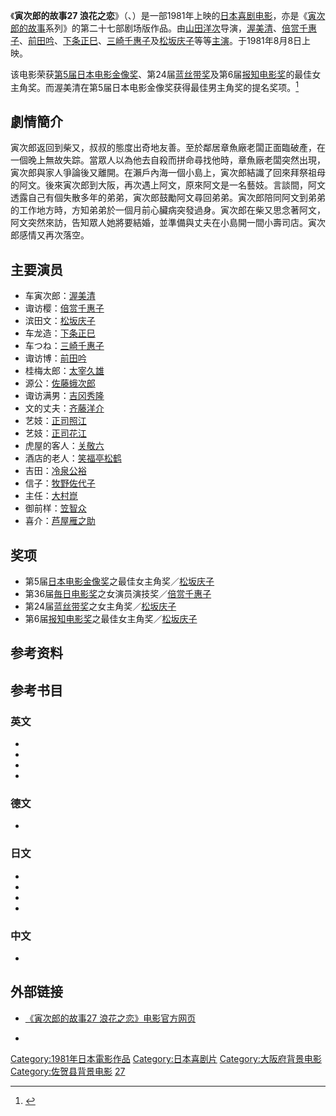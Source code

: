 {{noteTA
|1=zh-hans:寅次郎的故事; zh-hant:男人真命苦;
}}
{{Infobox Film
| name = 寅次郎的故事27 浪花之恋<br><small>男はつらいよ 浪花の恋の寅次郎<br>Tora-san's Love in Osaka</small>
| image = 
| caption = 
| director = [[山田洋次|山田洋次]]
| producer = [[岛津清|岛津清]]<br>[[佐生哲雄|佐生哲雄]]
| writer = 山田洋次<br>朝间义隆
| starring = [[渥美清|渥美清]]<br>[[松坂庆子|松坂庆子]]
| music = [[山本直纯|山本直纯]]
| cinematography = 高羽哲夫
| editing = 石井岩
| distributor = [[松竹|松竹]]
| released = {{Film date|1981|8|8}}
| runtime = 104分钟
| country = {{JPN}}
| language = 日语
| budget = 
| gross = 13亿2千万日圆
| preceded_by = [[寅次郎的故事26_寅次郎海鸥之歌|寅次郎的故事26 寅次郎海鸥之歌]]
| followed_by = [[寅次郎的故事28_寅次郎纸帆船|寅次郎的故事28 寅次郎纸帆船]]
}}

《'''寅次郎的故事27 浪花之恋'''》（{{lang-ja|男はつらいよ 浪花の恋の寅次郎}}、{{lang-en|Tora-san's Love in Osaka；又名：Tora's Many-Splintered Love<ref>{{cite web|url=http://www.citwf.com/film257068.htm|title=OTOKO WA TSURAIYO -NANIWA NO KOI NO TORAJIRO|accessdate=2014-02-21|publisher=[[Complete_Index_to_World_Film|Complete Index to World Film]]|language=en|archive-url=https://web.archive.org/web/20140225023257/http://www.citwf.com/film257068.htm|archive-date=2014-02-25|dead-url=yes}}</ref>}}）是一部1981年上映的[[日本|日本]][[喜剧电影|喜剧电影]]，亦是《[[寅次郎的故事|寅次郎的故事]]系列》的第二十七部剧场版作品。由[[山田洋次|山田洋次]]导演，[[渥美清|渥美清]]、[[倍赏千惠子|倍赏千惠子]]、[[前田吟|前田吟]]、[[下条正巳|下条正巳]]、[[三崎千惠子|三崎千惠子]]及[[松坂庆子|松坂庆子]]等等[[主演|主演]]。于1981年8月8日上映。

该电影荣获[[第5回日本电影金像奖|第5届日本电影金像奖]]、第24届[[蓝丝带奖_(电影)|蓝丝带奖]]及第6届[[报知电影奖|报知电影奖]]的最佳女主角奖。而渥美清在第5届日本电影金像奖获得最佳男主角奖的提名奖项。<ref>{{cite web|url=http://www.imdb.com/title/tt0082865/awards|title=Awards for Otoko wa tsurai yo: Naniwa no koi no Torajirô (1981)|accessdate=2014-02-21|publisher=[[互联网电影资料库|互联网电影资料库]]|archive-date=2016-03-11|archive-url=https://web.archive.org/web/20160311050042/http://www.imdb.com/title/tt0082865/awards|dead-url=no}}</ref>

==劇情簡介==
寅次郎返回到柴又，叔叔的態度出奇地友善。至於鄰居章魚廠老闆正面臨破產，在一個晚上無故失踪。當眾人以為他去自殺而拼命尋找他時，章魚廠老闆突然出現，寅次郎與家人爭論後又離開。在瀨戶內海一個小島上，寅次郎結識了回來拜祭祖母的阿文。後來寅次郎到大阪，再次遇上阿文，原來阿文是一名藝妓。言談間，阿文透露自己有個失散多年的弟弟，寅次郎鼓勵阿文尋回弟弟。寅次郎陪同阿文到弟弟的工作地方時，方知弟弟於一個月前心臟病突發過身。寅次郎在柴又思念著阿文，阿文突然來訪，告知眾人她將要結婚，並準備與丈夫在小島開一間小壽司店。寅次郎感情又再次落空。


==主要演员==
*车寅次郎：[[渥美清|渥美清]]
*诹访樱：[[倍赏千惠子|倍赏千惠子]]
*滨田文：[[松坂庆子|松坂庆子]]
*车龙造：[[下条正巳|下条正巳]]
*车つね：[[三崎千惠子|三崎千惠子]]
*诹访博：[[前田吟|前田吟]]
*桂梅太郎：[[太宰久雄|太宰久雄]]
*源公：[[佐藤蛾次郎|佐藤蛾次郎]]
*诹访满男：[[吉冈秀隆|吉冈秀隆]]
*文的丈夫：[[齐藤洋介|齐藤洋介]]
*艺妓：[[かしまし娘|正司照江]]
*艺妓：[[かしまし娘|正司花江]]
*虎屋的客人：[[关敬六|关敬六]]
*酒店的老人：[[笑福亭松鹤_(第6代)|笑福亭松鹤]]
*吉田：[[冷泉公裕|冷泉公裕]]
*信子：[[牧野佐代子|牧野佐代子]]
*主任：[[大村崑|大村崑]]
*御前样：[[笠智众|笠智众]]
*喜介：[[芦屋雁之助|芦屋雁之助]]

==奖项==
*第5届[[日本电影金像奖|日本电影金像奖]]之最佳女主角奖／[[松坂庆子|松坂庆子]]
*第36届[[毎日电影奖|毎日电影奖]]之女演员演技奖／[[倍赏千惠子|倍赏千惠子]]
*第24届[[蓝丝带奖_(电影)|蓝丝带奖]]之女主角奖／[[松坂庆子|松坂庆子]]
*第6届[[报知电影奖|报知电影奖]]之最佳女主角奖／[[松坂庆子|松坂庆子]]

==参考资料==
{{reflist}}

==参考书目==
===英文===
* {{cite web|url=http://ftvdb.bfi.org.uk/sift/title/305826|title=OTOKO WA TSURAI YO NANIWA NO KOI NO TORAJIRO (1981)|accessdate=2014-02-21|publisher=[[英国电影协会|英国电影协会]]|language=en|archive-url=https://web.archive.org/web/20140226133537/http://ftvdb.bfi.org.uk/sift/title/305826|archive-date=2014-02-26|dead-url=yes}}
* {{cite web|url=http://www.citwf.com/film257068.htm|title=OTOKO WA TSURAIYO -NANIWA NO KOI NO TORAJIRO|accessdate=2014-02-21|publisher=[[Complete_Index_to_World_Film|Complete Index to World Film]]|language=en|archive-url=https://web.archive.org/web/20140225023257/http://www.citwf.com/film257068.htm|archive-date=2014-02-25|dead-url=yes}}
* {{IMDb title|0082865|Otoko wa tsurai yo: Naniwa no koi no Torajirô (1981)}}
* {{cite web|first=Stuart|last=Galbraith IV|authorlink=Stuart Galbraith IV|url=http://www.dvdtalk.com/reviews/23171/tora-san-27-tora-sans-many-splintered-love/|title=Tora-san 27: Tora-san's Many-splintered Love (Region 3)|date=2006-08-11|accessdate=2014-02-21|publisher=[[DVD_Talk|DVD Talk]]|language=en|archive-date=2014-02-28|archive-url=https://web.archive.org/web/20140228040844/http://www.dvdtalk.com/reviews/23171/tora-san-27-tora-sans-many-splintered-love/|dead-url=no}}

===德文===
* {{cite web|url=http://www.molodezhnaja.ch/torasan27.htm|title=Tora-San's Many-Splintered Love|accessdate=2014-02-21|publisher=[http://www.molodezhnaja.ch/ www.molodezhnaja.ch]|language=de|archive-date=2013-05-20|archive-url=https://web.archive.org/web/20130520013126/http://molodezhnaja.ch/torasan27.htm|dead-url=no}}

===日文===
* {{cite web|url=http://www.allcinema.net/prog/show_c.php?num_c=147737|title=男はつらいよ　浪花の恋の寅次郎  (1981)|accessdate=2014-02-21|publisher=[http://www.allcinema.net/ www.allcinema.net]|language=ja|archive-date=2013-12-07|archive-url=https://web.archive.org/web/20131207153614/http://www.allcinema.net/prog/show_c.php?num_c=147737|dead-url=no}}
* {{cite web|url=http://www.japanese-cinema-db.jp/details/13523|title=男はつらいよ 浪花の恋の寅次郎|accessdate=2014-02-21|publisher=[http://www.japanese-cinema-db.jp/index.php 日本电影院数据库]（[[日本文化厅|日本文化厅]]）|language=ja|deadurl=yes|archiveurl=https://web.archive.org/web/20140226140317/http://www.japanese-cinema-db.jp/details/13523|archivedate=2014-02-26}}
* {{cite web|url=http://www.jmdb.ne.jp/1981/de002660.htm|title=男はつらいよ 浪花の恋の寅次郎|accessdate=2014-02-21|language=ja|publisher=[[日本电影数据库|日本电影数据库]]|archive-url=https://web.archive.org/web/20131105080505/http://www.jmdb.ne.jp/1981/de002660.htm|archive-date=2013-11-05|dead-url=yes}}
* {{cite web|url=http://www.kinejun.jp/cinema/id/17080|title=男はつらいよ 浪花の恋の寅次郎|accessdate=2014-02-21|language=ja|publisher=[[电影旬报|电影旬报]]|deadurl=yes|archiveurl=https://web.archive.org/web/20120321160925/http://www.kinejun.jp/cinema/id/17080|archivedate=2012-03-21}}

===中文===
* {{cite web|url=http://movie.douban.com/subject/1458399/|title=寅次郎的故事27 浪花之恋|accessdate=2014-02-21|publisher=豆瓣电影|archive-date=2014-02-26|archive-url=https://web.archive.org/web/20140226152229/http://movie.douban.com/subject/1458399/|dead-url=no}}

==外部链接==
* {{ja icon}} [https://web.archive.org/web/20140729031834/http://www.tora-san.jp/toranomaki/movie27/ 《寅次郎的故事27 浪花之恋》电影官方网页]
* {{en icon}} {{imdb title|0082865|寅次郎的故事27 浪花之恋}}

{{寅次郎的故事}}

{{DEFAULTSORT:Tora-san-27}}
[[Category:1981年日本電影作品|Category:1981年日本電影作品]]
[[Category:日本喜剧片|Category:日本喜剧片]]
[[Category:大阪府背景电影|Category:大阪府背景电影]]
[[Category:佐贺县背景电影|Category:佐贺县背景电影]]
[[Category:寅次郎的故事系列|27]]